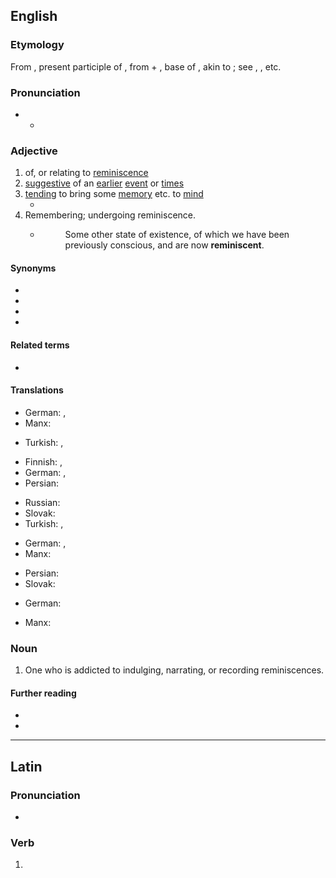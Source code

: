 ==English==

===Etymology===
From {{der|en|la|reminīscēns}}, present participle of {{m|la|reminīscor|t=remember}}, from {{m|la|re-|t=again}} + {{m|la|min-}}, base of {{m|la|meminisse|me-min-isse|t=to remember, think over}}, akin to {{m|la|mens|T=mind}}; see {{m|en|mental}}, {{m|en|mind}}, etc.

===Pronunciation===
* {{IPA|en|/ˌɹɛməˈnɪsnt/}}
** {{audio|en|LL-Q1860 (eng)-Vealhurl-reminiscent.wav|Audio (UK)}}

===Adjective===
{{en-adj}}

# of, or relating to [[reminiscence]]
# [[suggestive]] of an [[earlier]] [[event]] or [[time]]s
# [[tending]] to bring some [[memory]] etc. to [[mind]] {{qual|followed by {{m|en|of}}}}
#* {{RQ:Schuster Hepaticae|volume=V|page=4-5|text=The epidermal cells of the capsule wall of ''Jubulopsis'', with nodose "trigones" at the angles, are very '''reminiscent''' of what one finds in ''Frullania'' spp.}}
# Remembering; undergoing reminiscence.
#* {{rfdatek|en|Sir W. Hamilton}}
#*: Some other state of existence, of which we have been previously conscious, and are now '''reminiscent'''.

====Synonyms====
* {{l|en|evocative}}
* {{l|en|redolent}}
* {{l|en|remindful}}
* {{l|en|resonant}}

====Related terms====
* {{l|en|reminiscence}}

====Translations====
{{trans-top|of, or relating to reminiscence}}
* German: {{t|de|reminiszent}}, {{t+|de|erinnernd}}
* Manx: {{t|gv|aachooineeagh}}
{{trans-mid}}
* Turkish: {{t|tr|andıran}}, {{t|tr|hatırlatan}}
{{trans-bottom}}

{{trans-top|suggestive of an earlier event or times}}
* Finnish: {{t+|fi|muistuttava}}, {{t+|fi|samankaltainen}}
* German: {{t+|de|erinnernd}}, {{t|de|wachrufend}}
* Persian: {{t+|fa|یادآور|tr=yâd-âvar}}
{{trans-mid}}
* Russian: {{t+|ru|напоминать|alt=напомина́ющий}}
* Slovak: {{t|sk|pripomínajúci}}
* Turkish: {{t|tr|anımsatan}}, {{t|tr|hatırlatan}}
{{trans-bottom}}

{{trans-top|tending to bring some memory etc. to mind}}
* German: {{t+|de|erinnernd}}, {{t|de|Erinnerungen hervorrufend}}
* Manx: {{t|gv|aachooineeagh}}
{{trans-mid}}
* Persian: {{t+|fa|یادآور|tr=yâd-âvar}}
* Slovak: {{t|sk|pripomínajúci}}
{{trans-bottom}}

{{trans-top|remembering; undergoing reminiscence}}
* German: {{t+|de|erinnernd}}
{{trans-mid}}
* Manx: {{t|gv|aachooineeagh}}
{{trans-bottom}}

===Noun===
{{en-noun}}

# One who is addicted to indulging, narrating, or recording reminiscences.

====Further reading====
* {{R:Webster 1913}}
* {{R:Century 1911}}

----

==Latin==

===Pronunciation===
* {{la-IPA|reminīscent}}

===Verb===
{{la-verb-form|reminīscent}}

# {{inflection of|la|reminīscō||3|p|fut|act|ind}}